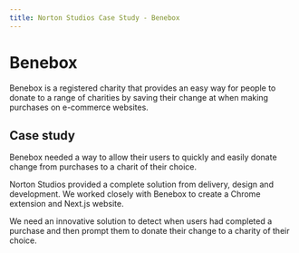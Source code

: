 ```yaml
---
title: Norton Studios Case Study - Benebox
---
```


# Benebox

Benebox is a registered charity that provides an easy way for people to donate to a range of charities by saving their change at when making purchases on e-commerce websites.

## Case study

Benebox needed a way to allow their users to quickly and easily donate change from purchases to a charit of their choice.

Norton Studios provided a complete solution from delivery, design and development. We worked closely with Benebox to create a Chrome extension and Next.js website.

We need an innovative solution to detect when users had completed a purchase and then prompt them to donate their change to a charity of their choice.
